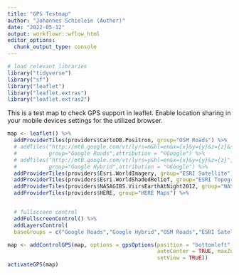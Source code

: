 ```yaml
---
title: "GPS Testmap"
author: "Johannes Schielein (Author)"
date: "2022-05-12"
output: workflowr::wflow_html
editor_options:
  chunk_output_type: console
---
```

  
```r
# load relevant libraries
library("tidyverse")
library("sf")
library("leaflet")
library("leaflet.extras")
library("leaflet.extras2")
```

This is a test map to check GPS support in leaflet. Enable location sharing in your mobile devices settings for the utilized browser. 

```r
map <- leaflet() %>% 
  addProviderTiles(providers$CartoDB.Positron, group="OSM Roads") %>%
  # addTiles("http://mt0.google.com/vt/lyrs=m&hl=en&x={x}&y={y}&z={z}&s=Ga",
  #          group="Google Roads",attribution = "©Google") %>%
  # addTiles("http://mt0.google.com/vt/lyrs=y&hl=en&x={x}&y={y}&z={z}",
  #          group="Google Hybrid",attribution = "©Google") %>%
  addProviderTiles(providers$Esri.WorldImagery, group="ESRI Satellite") %>%
  addProviderTiles(providers$Esri.WorldShadedRelief, group="ESRI Topography") %>%
  addProviderTiles(providers$NASAGIBS.ViirsEarthAtNight2012, group="NASA Nightlights") %>%
  addProviderTiles(providers$HERE, group="HERE Maps") %>%


  # fullscreen control
  addFullscreenControl() %>%
  addLayersControl(
  baseGroups = c("Google Roads","Google Hybrid","OSM Roads","ESRI Satellite","ESRI Topography","NASA Nightlights","HERE Maps"))

map <- addControlGPS(map, options = gpsOptions(position = "bottomleft", activate = TRUE, 
                                               autoCenter = TRUE, maxZoom = 10, 
                                               setView = TRUE))
activateGPS(map)
```
